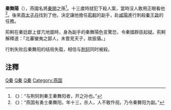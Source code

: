 '''秦舞陽'''（{{bd|前240年||前227年|catIdx=Q秦}}），燕國名將[[秦開|秦開]]之孫<ref>《{{Wikisource history|史記|110|匈奴列传}}》：“与荆轲刺秦王秦舞阳者，开之孙也。”</ref>。十三歲時就犯下殺人案，當時沒人敢用正眼看他<ref>《{{Wikisource history|史記|086|刺客列傳}}》：“燕国有勇士秦舞阳，年十三，杀人，人不敢忤视。乃令秦舞阳为副。”</ref>。後來[[燕太子丹|燕太子丹]]找到了他，決定讓他擔任[[荊軻|荊軻]]的副手，赴[[咸陽|咸陽]]進行刺殺[[秦王政|秦王政]]的任務。

荊軻在秦廷獻上督亢地圖時，身為副手的秦舞陽色变驚恐，令秦國群臣起疑。荊軻解釋道：「北蕃蠻夷之鄙人，未嘗見天子，故振懾。」

行刺失败后秦舞阳的结局失载，相信与[[荆轲|荆轲]]同时被殺。

==注釋==
<div class="references-small">
<references />
</div>

[[Category:中國刺客|Q秦]]
[[Category:春秋战国政治人物|Q秦]]
[[Category:战国人|Q秦]]
[[Category:燕国|Category:燕国]]